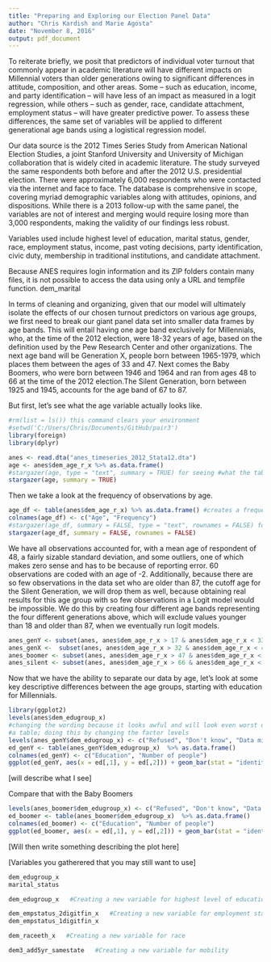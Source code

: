 ```yaml
---
title: "Preparing and Exploring our Election Panel Data"
author: "Chris Kardish and Marie Agosta"
date: "November 8, 2016"
output: pdf_document
---
```


To reiterate briefly, we posit that predictors of individual voter turnout that commonly appear in academic literature will have different impacts on Millennial voters than older generations owing to significant differences in attitude, composition, and other areas. Some -- such as education, income, and party identification -- will have less of an impact as measured in a logit regression, while others -- such as gender, race, candidate attachment, employment status -- will have greater predictive power. To assess these differences, the same set of variables will be applied to different generational age bands using a logistical regression model.

Our data source is the 2012 Times Series Study from American National Election Studies, a joint Stanford University and University of Michigan collaboration that is widely cited in academic literature. The study surveyed the same respondents both before and after the 2012 U.S. presidential election. There were approximately 6,000 respondents who were contacted via the internet and face to face. The database is comprehensive in scope, covering myriad demographic variables along with attitudes, opinions, and dispositions. While there is a 2013 follow-up with the same panel, the variables are not of interest and merging would require losing more than 3,000 respondents, making the validity of our findings less robust. 

Variables used include highest level of education, marital status, gender, race, employment status, income, past voting decisions, party identification, civic duty, membership in traditional institutions, and candidate attachment. 

Because ANES requires login information and its ZIP folders contain many files, it is not possible to access the data using only a URL and tempfile function. 
dem_marital

In terms of cleaning and organizing, given that our model will ultimately isolate the effects of our chosen turnout predictors on various age groups, we first need to break our giant panel data set into smaller data frames by age bands. This will entail having one age band exclusively for Millennials, who, at the time of the 2012 election, were 18-32 years of age, based on the definition used by the Pew Research Center and other organizations. The next age band will be Generation X, people born between 1965-1979, which places them between the ages of 33 and 47. Next comes the Baby Boomers, who were born between 1946 and 1964 and ran from ages 48 to 66 at the time of the 2012 election.The Silent Generation, born between 1925 and 1945, accounts for the age band of 67 to 87. 

But first, let's see what the age variable actually looks like.

```r
#rm(list = ls()) this command clears your environment
#setwd('C:/Users/Chris/Documents/GitHub/pair3')
library(foreign)
library(dplyr)

anes <- read.dta("anes_timeseries_2012_Stata12.dta")
age <- anes$dem_age_r_x %>% as.data.frame()
#stargazer(age, type = "text", summary = TRUE) for seeing #what the table looks #like, because without specifying text it just looks like the code for output as #it will eventually appear in a knitted document
stargazer(age, summary = TRUE)
```

Then we take a look at the frequency of observations by age.

```r
age_df <- table(anes$dem_age_r_x) %>% as.data.frame() #creates a frequency table #of the key age variable that's in the readalbe format of a data frame so we can #get a sense of what the data looks like.
colnames(age_df) <- c("Age", "Frequency")
#stargazer(age_df, summary = FALSE, type = "text", rownames = FALSE) for seeing #what the table looks like, because without specifying text it just looks like the #code for output as it will eventually appear in a knitted document
stargazer(age_df, summary = FALSE, rownames = FALSE)

```

We have all observations accounted for, with a mean age of respondent of 48, a fairly sizable standard deviation, and some outliers, one of which makes zero sense and has to be because of reporting error. 60 observations are coded with an age of -2. Additionally, because there are so few observations in the data set who are older than 87, the cutoff age for the Silent Generation, we will drop them as well, because obtaining real results for this age group with so few observations in a Logit model would be impossible. We do this by creating four different age bands representing the four different generations above, which will exclude values younger than 18 and older than 87, when we eventually run logit models. 

```r
anes_genY <- subset(anes, anes$dem_age_r_x > 17 & anes$dem_age_r_x < 33) #creates Millennial subset
anes_genX <-  subset(anes, anes$dem_age_r_x > 32 & anes$dem_age_r_x < 48) #creates Generation X subset
anes_boomer <- subset(anes, anes$dem_age_r_x > 47 & anes$dem_age_r_x < 67) #creates Baby Boomer subset
anes_silent <- subset(anes, anes$dem_age_r_x > 66 & anes$dem_age_r_x < 88) #creates Silent Generation subset
```

Now that we have the ability to separate our data by age, let's look at some key descriptive differences between the age groups, starting with education for Millennials. 

```r

library(ggplot2)
levels(anes$dem_edugroup_x)
#changing the wording because it looks awful and will look even worst on 
#a table; doing this by changing the factor levels 
levels(anes_genY$dem_edugroup_x) <- c("Refused", "Don't know", "Data missing", "Below high school", "High school", "Some post-high", "Bachelor", "Graduate") 
ed_genY <- table(anes_genY$dem_edugroup_x)  %>% as.data.frame()
colnames(ed_genY) <- c("Education", "Number of people")
ggplot(ed_genY, aes(x = ed[,1], y = ed[,2])) + geom_bar(stat = "identity") + ggtitle("Gen Y Education") + labs(x="Education",y="Number of people")

```

[will describe what I see]

Compare that with the Baby Boomers

```r

levels(anes_boomer$dem_edugroup_x) <- c("Refused", "Don't know", "Data missing", "Below high school", "High school", "Some post-high", "Bachelor", "Graduate") 
ed_boomer <- table(anes_boomer$dem_edugroup_x)  %>% as.data.frame()
colnames(ed_boomer) <- c("Education", "Number of people")
ggplot(ed_boomer, aes(x = ed[,1], y = ed[,2])) + geom_bar(stat = "identity") + ggtitle("Boomer Education") + labs(x="Education",y="Number of people")

```

[Will then write something describing the plot here]




[Variables you gatherered that you may still want to use]

```r

dem_edugroup_x
marital_status 

dem_edugroup_x   #Creating a new variable for highest level of education 

dem_empstatus_2digitfin_x   #Creating a new variable for employment status 
dem_empstatus_1digitfin_x

dem_raceeth_x   #Creating a new variable for race 

dem3_add5yr_samestate   #Creating a new variable for mobility 

```




